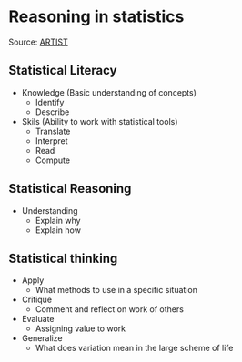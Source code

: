 # Reasoning in statistics {.section}

Source: [ARTIST](https://apps3.cehd.umn.edu/artist/glossary.html)

## Statistical Literacy {.subsection}

* Knowledge (Basic understanding of concepts)
    * Identify
    * Describe
* Skils (Ability to work with statistical tools)
    * Translate
    * Interpret
    * Read
    * Compute

## Statistical Reasoning {.subsection}

* Understanding
    * Explain why
    * Explain how
    
## Statistical thinking {.subsection}

* Apply
    * What methods to use in a specific situation
* Critique
    * Comment and reflect on work of others
* Evaluate
    * Assigning value to work
* Generalize
    * What does variation mean in the large scheme of life